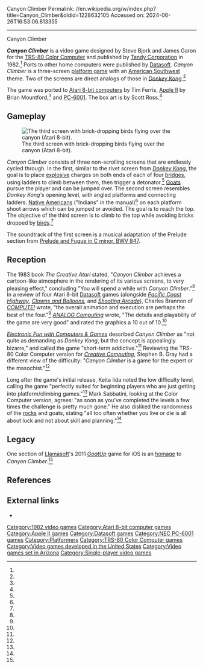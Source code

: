 Canyon Climber
Permalink: //en.wikipedia.org/w/index.php?title=Canyon_Climber&oldid=1228632105
Accessed on: 2024-06-26T16:53:06.813355



------
Canyon Climber
{{Short description|1982 video game}}
{{Infobox video game
|title = Canyon Climber
|image = Canyon Climber.jpg
|caption = 
|developer =
|designer = Steve Bjork<br>James Garon
|programmer = '''Color Computer'''<br>Steve Bjork<br>James Garon<br>'''Atari 8-bit'''<br>Tim Ferris<br>'''Apple II'''<br>Brian Mountford
|publisher = [[Tandy Corporation|Tandy]] (CoCo)<ref name=boyle/><br>[[Datasoft]]
|released = 1982
|genre = [[Platform game|Platform]]
|modes = [[Single-player]]
|platforms = [[Apple II]], [[Atari 8-bit]], [[TRS-80 Color Computer]], [[PC-6001]]
}}

'''''Canyon Climber''''' is a video game designed by Steve Bjork and James Garon for the [[TRS-80 Color Computer]] and published by [[Tandy Corporation]] in 1982.<ref name="giantlist"/> Ports to other home computers were published by [[Datasoft]]. ''Canyon Climber'' is a three-screen [[platform game]] with an [[American Southwest]] theme. Two of the screens are direct analogs of those in ''[[Donkey Kong (arcade game)|Donkey Kong]]''.<ref name="cocorev"/> 

The game was ported to [[Atari 8-bit computers]] by Tim Ferris, [[Apple II]] by Brian Mountford,<ref name="giantlist"/> and [[PC-6001]]. The box art is by Scott Ross.<ref name="manual"/>

==Gameplay==
[[Image:Canyon_Climber_Atari_8-bit_screenshot.png|thumb|left|The third screen with brick-dropping birds flying over the canyon (Atari 8-bit).]]

''Canyon Climber'' consists of three non-scrolling screens that are endlessly cycled through. In the first, similar to the rivet screen from ''[[Donkey Kong]]'', the goal is to place [[explosive]] charges on both ends of each of four [[bridge]]s, using ladders to climb between them, then trigger a detonator.<ref name=small/> [[Goat]]s pursue the player and can be jumped over. The second screen resembles ''Donkey Kong's'' opening level, with angled platforms and connecting ladders. [[Native Americans in the United States|Native Americans]] ("Indians" in the manual)<ref name=manual/> on each platform shoot arrows which can be jumped or avoided. The goal is to reach the top. The objective of the third screen is to climb to the top while avoiding bricks dropped by [[bird]]s.<ref name=manual/>

The soundtrack of the first screen is a musical adaptation of the Prelude section from [[Prelude and Fugue in C minor, BWV 847]].

==Reception==
The 1983 book ''The Creative Atari'' stated, "''Canyon Climber'' achieves a cartoon-like atmosphere in the rendering of its various screens, to very pleasing effect," concluding "You will spend a while with ''Canyon Climber''."<ref name="small"/> In a review of four Atari 8-bit [[Datasoft]] games (alongside ''[[Pacific Coast Highway (video game)|Pacific Coast Highway]]'', ''[[Clowns and Balloons]]'', and ''[[Shooting Arcade]]''), Charles Brannon of ''[[Compute!|COMPUTE!]]'' wrote, "the overall animation and execution are perhaps the best of the four."<ref name="brannon"/> ''[[ANALOG Computing]]'' wrote, "The details and playability of the game are very good" and rated the graphics a 10 out of 10.<ref name=analog/>

''[[Electronic Fun with Computers & Games]]'' described ''Canyon Climber'' as "not quite as demanding as ''Donkey Kong'', but the concept is appealingly bizarre," and called the game "short-term addictive."<ref name=efun/>  Reviewing the TRS-80 Color Computer version for ''[[Creative Computing]]'', Stephen B. Gray had a different view of the difficulty: "''Canyon Climber'' is a game for the expert or the masochist."<ref name=gray/>

Long after the game's initial release, Keita Iida noted the low difficulty level, calling the game "perfectly suited for beginning players who are just getting into platform/climbing games."<ref name="agh"/> Mark Sabbatini, looking at the Color Computer version, agrees: "as soon as you've completed the levels a few times the challenge is pretty much gone." He also disliked the randomness of the [[rock (geology)|rocks]] and goats, stating "all too often whether you live or die is all about luck and not about skill and planning."<ref name="cocorev"/>

==Legacy==
One section of [[Llamasoft]]'s 2011 ''[[GoatUp]]'' game for iOS is an [[homage (arts)|homage]] to ''Canyon Climber''.<ref name="llamasoft"/>
 
==References==
{{reflist|refs=
<ref name="giantlist">{{cite web|title=The Giant List of Classic Game Programmers|url=https://dadgum.com/giantlist/|last1=Hague|first1=James}}</ref>
<ref name="small">{{cite book|last1=Small|first1=David|title=The Creative Atari|date=1983|publisher=Creative Computing Press|isbn=978-0916688349|url=http://www.atariarchives.org/creativeatari/Canyon_Climber.php}}</ref>
<ref name="brannon">{{cite journal|last1=Brannon|first1=Charles|title=Review: Four Atari Games|journal=Compute!|date=October 1982|issue=29|page=127|url=http://www.atarimagazines.com/compute/issue29/381_1_Review_Four_Atari_Games.php}}</ref>
<ref name="manual">{{cite web|title=Canyon Climber Manual|date=1982|url=https://archive.org/details/CanyonClimber|website=archive.org|publisher=Datasoft}}</ref>
<ref name="llamasoft">{{cite web|title=New iOS game: GoatUp|url=http://minotaurproject.co.uk/blog/?p=140|website=Llamasoft|date=September 6, 2011}}</ref>
<ref name="agh">{{cite web|last1=Iida|first1=Keita|title=AGH Atari 8-Bit Computer Review: CANYON CLIMBER|url=http://www.atarihq.com/reviews/atari8/canyon_climber.html|website=AtariHQ}}</ref>
<ref name="cocorev">{{cite web|last1=Sabbatini|first1=Mark|title=Canyon Climber|url=http://www.icepeople.net/coco/reviews.html|website=The Color Computer Games Review Page}}</ref>
<ref name="efun">{{cite journal|last1=Slon|first1=Steven|title=Canyon Climber|journal=Electronic Fun with Computers & Games|date=March 1983 |volume=1|issue=5|page=63|url=https://archive.org/stream/Electronic_Fun_with_Computer_Games_Vol_01_No_05_1983-03_Fun_Games_Publishing_US/Electronic_Fun_with_Computer__Games_Vol_01_No_05_1983-03_Fun__Games_Publishing_US#page/n61/mode/2up}}</ref>
<ref name="gray">{{cite journal |last1=Gray |first1=Stephen B. |title=TRS-80 Strings |journal=Creative Computing |date=March 1984 |volume=10 |issue=3 |page=[https://archive.org/details/Creative_Computing_1984-03/page/n238 241] |url=https://archive.org/details/Creative_Computing_1984-03}}</ref>
<ref name="boyle">{{cite web |last1=Boyle |first1=L. Curtis |title=Canyon Climber |url=http://www.lcurtisboyle.com/nitros9/canyonclimber.html |website=Tandy Color Computer Games}}</ref>
<ref name="analog">{{cite journal |last1=Messina |first1=Tony |title=Software Review: Canyon Climber |journal=ANALOG Computing |date=January 1983 |issue=9 |url=https://archive.org/details/analog-computing-magazine-09/page/n95/mode/2up}}</ref>
}}

==External links==
*{{atarimania|id=875}}

[[Category:1982 video games]]
[[Category:Atari 8-bit computer games]]
[[Category:Apple II games]]
[[Category:Datasoft games]]
[[Category:NEC PC-6001 games]]
[[Category:Platformers]]
[[Category:TRS-80 Color Computer games]]
[[Category:Video games developed in the United States]]
[[Category:Video games set in Arizona]]
[[Category:Single-player video games]]
<!--The manual mentions the Grand Canyon-->